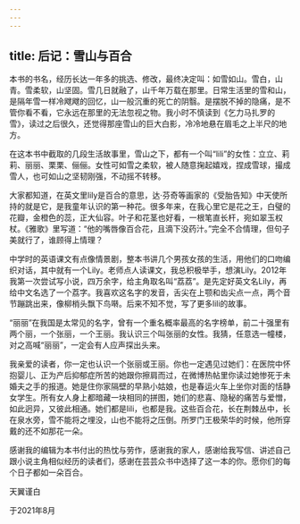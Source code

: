 ```yaml
---
---
---
```

title: 后记：雪山与百合
---




本书的书名，经历长达一年多的挑选、修改，最终决定叫：如雪如山。雪白，山青。雪柔软，山坚固。雪几日就融了，山千年万载在那里。日常生活里的雪和山，是隔年雪一样冷飕飕的回忆，山一般沉重的死亡的阴翳。是摆脱不掉的隐痛，是不管你看不看，它永远在那里的无法忽视之物。我小时不慎读到《乞力马扎罗的雪》，读过之后很久，还觉得那座雪山的巨大白影，冷冷地悬在眉毛之上半尺的地方。

在这本书中截取的几段生活故事里，雪山之下，都有一个叫“lili”的女性：立立、莉莉、丽丽、栗栗、俪俪。女性可如雪之柔软，被人随意掬起嬉戏，捏成雪球，撮成雪人，也可如山之坚韧刚强，不动摇不转移。

大家都知道，在英文里lily是百合的意思，达·芬奇等画家的《受胎告知》中天使所持的就是它，是我童年认识的第一种花。很多年来，在我心里它是花之王，白璧的花瓣，金橙色的蕊，正大仙容。叶子和花茎也好看，一根笔直长杆，宛如翠玉权杖。《雅歌》里写道：“他的嘴唇像百合花，且滴下没药汁。”完全不合情理，但句子美就行了，谁顾得上情理？

中学时的英语课文有点像情景剧，整本书讲几个男孩女孩的生活，用他们的口吻编织对话，其中就有一个Lily。老师点人读课文，我总积极举手，想演Lily。2012年我第一次尝试写小说，四万余字，给主角取名叫“荔荔”。是先定好英文名Lily，再给中文名选了一个荔字。我喜欢这名字的发音，舌尖在上颚和齿尖点一点，两个音节蹦跳出来，像柳梢头飘下鸟啭。后来不知不觉，写了更多lili的故事。

“丽丽”在我国是太常见的名字，曾有一个重名概率最高的名字榜单，前二十强里有两个丽，一个张丽，一个王丽。我认识三个叫张丽的女性。我猜，任意选一幢楼，对之高喊“丽丽”，一定会有人应声探出头来。

我亲爱的读者，你一定也认识一个张丽或王丽。你也一定遇见过她们：在医院中怀抱婴儿、正为产后抑郁症所苦的她跟你擦肩而过，在微博热帖里你读过她惨死于未婚夫之手的报道。她是住你家隔壁的早熟小姑娘，也是春运火车上坐你对面的恬静女学生。所有女人身上都暗藏一块相同的拼图，她们的悲喜、隐秘的痛苦与爱憎，如此迥异，又彼此相通。她们都是lili，也都是我。这些百合花，长在荆棘丛中，长在泉水旁，雪不能将之埋没，山也不能将之压倒。所罗门王极荣华的时候，他所穿戴的还不如那花一朵。

感谢我的编辑为本书付出的热忱与劳作，感谢我的家人，感谢给我写信、讲述自己跟小说主角相似经历的读者们，感谢在芸芸众书中选择了这一本的你。愿你们的每个日子都如一朵百合。

天翼谨白

于2021年8月